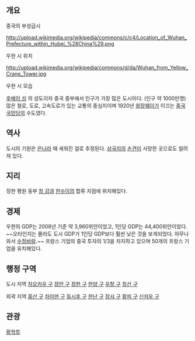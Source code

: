 == 개요 ==

중국의 부성급시

http://upload.wikimedia.org/wikipedia/commons/c/c4/Location_of_Wuhan_Prefecture_within_Hubei_%28China%29.png

우한 시 위치

http://upload.wikimedia.org/wikipedia/commons/d/da/Wuhan_from_Yellow_Crane_Tower.jpg

우한 시 모습

[[후베이 성]] 의 성도이자 중국 중부에서 인구가 가장 많은 도시이다. (인구 약 1000만명)
많은 철로, 도로, 고속도로가 있는 교통의 중심지이며 1920년 [[왕장웨이]]가 이끄는 [[중국 국민당]]의 수도였다.

== 역사 ==

도시의 기원은 [[은나라]] 때 세워진 걸로 추정된다. [[삼국지]]의 [[손견]]이 사망한 곳으로도 알려져 있다.

== 지리 ==

징한 평원 동부 [[창 강]]과 [[한수이]]의 합류 지점에 위치해있다.

== 경제 ==

우한의 GDP는 2008년 기준 약 3,960위안이었고, 1인당 GDP는 44,400위안이었다. ~~오타인지는 몰라도 도시 GDP가 1인당 GDP보다 훨씬 낮은 것을 보게되었다. 아무나 와서 [[수정바람]].~~ 
프랑스 기업의 중국 투자의 1/3을 차지하고 있으며 50개의 프랑스 기업을 유치해있다.

== 행정 구역 ==

도시 지역
[[차오커우 구]]
[[장안 구]]
[[장한 구]]
[[한양 구]]
[[우창 구]]
[[칭산 구]]

외곽 지역
[[훙산 구]]
[[차이덴 구]]
[[둥시후 구]]
[[한난 구]]
[[장샤 구]]
[[황피 구]]
[[신저우 구]]

== 관광 ==

[[황학루]]
